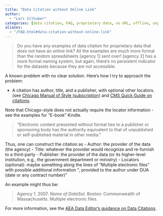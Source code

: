 ```yaml
---
title: "Data Citation without Online Link"
author: 
  - "Lars Vilhuber"
categories: [data citation, FAQ, proprietary data, no URL, offline, unpublished]
aliases:
  - "/FAQ.html#data-citation-without-online-link"
---
```


> Do you have any examples of data citation for proprietary data that does not have an online link? All the examples are much more formal than the random spreadsheets [agency 1]  sent over! [agency 2] has a more formal naming system, but again, there's no persistent indicator for the datasets because they are not accessible.

A known problem with no clear solution. Here's how I try to approach the problem:

 - A citation has author, title, and a publisher, with optional other locators. (see [Chicago Manual of Style (subscription)](https://www.chicagomanualofstyle.org/book/ed17/part3/ch14/psec014.html) and [CMS Quick Guide on citations](https://www.chicagomanualofstyle.org/tools_citationguide/citation-guide-2.html). 
 
Note that Chicago-style does not actually require the locator information - see the examples for "E-book" Kindle.
 
> "Electronic content presented without formal ties to a publisher or sponsoring body has the authority equivalent to that of unpublished or self-published material in other media."

Thus, one can construct the citation as
    - Author: the provider of the data (the agency)
    - Title: whatever the provider would recognize and re-furnish to a third-party
    - Publisher: the provider of the data (or its higher-level institution, e.g., the government department or ministry)
    - Locators (optional): maybe something along the lines of "Multiple electronic files" with possible additional information ", provided to the author under DUA (date or any contract number)"

An example might thus be:

> Agency 1. 2007. *Name of DataSet*. Boston: Commonwealth of Massachusetts. Multiple electronic files.

For more information, see the [AEA Data Editor's guidance on Data Citations](https://aeadataeditor.github.io/aea-de-guidance/addtl-data-citation-guidance.html).